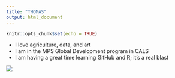 ```yaml
---
title: "THOMAS"
output: html_document
---
```


```r
knitr::opts_chunk$set(echo = TRUE)
```

* I love agriculture, data, and art
* I am in the MPS Global Development program in CALS
* I am having a great time learning GitHub and R; it's a real blast

![](https://media-exp1.licdn.com/dms/image/C4D03AQG1y741oSPNsw/profile-displayphoto-shrink_800_800/0/1604661973655?e=1650499200&v=beta&t=ZQhJev3PZPlgRuaWi8zBKklNal1rt7eW959j6glKqZY)